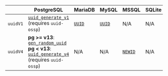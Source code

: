 
<DialectTableFilter>

|          | PostgreSQL                                                                                                                                                                                                                | MariaDB                                   | MySQL                                                                                        | MSSQL                                                                                                     | SQLite | Snowflake | db2 | ibmi |
| -------- | ------------------------------------------------------------------------------------------------------------------------------------------------------------------------------------------------------------------------- | ----------------------------------------- | -------------------------------------------------------------------------------------------- | --------------------------------------------------------------------------------------------------------- | ------ | --------- | --- | ---- |
| `uuidV1` | [`uuid_generate_v1`](https://www.postgresql.org/docs/current/uuid-ossp.html) (requires `uuid-ossp`)                                                                                                                       | [`UUID`](https://mariadb.com/kb/en/uuid/) | [`UUID`](https://dev.mysql.com/doc/refman/8.0/en/miscellaneous-functions.html#function_uuid) | N/A                                                                                                       | N/A    | N/A       | N/A | N/A  |
| `uuidV4` | **pg >= v13**: [`gen_random_uuid`](https://www.postgresql.org/docs/current/functions-uuid.html) <br/>**pg &lt; v13**: [`uuid_generate_v4`](https://www.postgresql.org/docs/current/uuid-ossp.html) (requires `uuid-ossp`) | N/A                                       | N/A                                                                                          | [`NEWID`](https://learn.microsoft.com/en-us/sql/t-sql/functions/newid-transact-sql?view=sql-server-ver16) | N/A    | N/A       | N/A | N/A  |

</DialectTableFilter>
